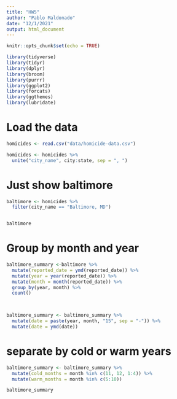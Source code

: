 ```yaml
---
title: "HW5"
author: "Pablo Maldonado"
date: "12/1/2021"
output: html_document
---
```


```r
knitr::opts_chunk$set(echo = TRUE)
```

```r
library(tidyverse)
library(tidyr)
library(dplyr)
library(broom)
library(purrr)
library(ggplot2)
library(forcats)
library(ggthemes)
library(lubridate)
```

# Load the data
```r

homicides <- read.csv("data/homicide-data.csv")

homicides <- homicides %>%
  unite("city_name", city:state, sep = ", ")
```


# Just show baltimore
```r
baltimore <- homicides %>% 
  filter(city_name == "Baltimore, MD")


baltimore
```

# Group by month and year
```r
baltimore_summary <-baltimore %>%
  mutate(reported_date = ymd(reported_date)) %>%
  mutate(year = year(reported_date)) %>%
  mutate(month = month(reported_date)) %>%
  group_by(year, month) %>%
  count()
  


baltimore_summary <- baltimore_summary %>%
  mutate(date = paste(year, month, "15", sep = "-")) %>%
  mutate(date = ymd(date))


```


# separate by cold or warm years
```r
baltimore_summary <- baltimore_summary %>%
  mutate(cold_months = month %in% c(11, 12, 1:4)) %>%
  mutate(warm_months = month %in% c(5:10))

baltimore_summary

```
